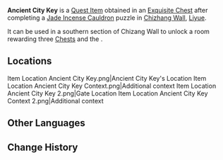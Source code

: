 {{Item Infobox
|id           = 120853
|image        = Item Black Key.png
|type         = Quest Items
|description  = It seems that this long-rusted key can be used to open a long-abandoned warehouse somewhere along the Chizhang Wall.
|source1      = [[Exquisite Chest]] in [[Chizhang Wall]], [[Liyue]]
}}
'''Ancient City Key''' is a [[Quest Item]] obtained in an [[Exquisite Chest]] after completing a [[Jade Incense Cauldron]] puzzle in [[Chizhang Wall]], [[Liyue]].

It can be used in a southern section of Chizang Wall to unlock a room rewarding three [[Chest]]s and the {{Achievement|At the Construction of the Endless Wall}}.

==Locations==
<gallery>
Item Location Ancient City Key.png|Ancient City Key's Location
Item Location Ancient City Key Context.png|Additional context
Item Location Ancient City Key 2.png|Gate Location
Item Location Ancient City Key Context 2.png|Additional context
</gallery>

==Other Languages==
{{Other Languages|default_hidden=1
|en      = Ancient City Key
|zhs     = 古城垣钥匙
|zhs_rm  = 
|zht     = 古城垣鑰匙
|zht_rm  = 
|ja      = 古い石垣の鍵
|ja_rm   = Furui Ishigaki no Kagi
|ko      = 옛 성벽의 열쇠
|ko_rm   = 
|es      = Llave del muro de la ciudad
|fr      = Clé de l'ancienne ville
|ru      = Древний городской ключ
|th      = กุญแจกำแพงเมืองโบราณ
|th_rm   = 
|vi      = Chìa Khóa Thành Cổ
|de      = Schlüssel der antiken Mauer
|id      = Kunci Tembok Kuno
|pt      = Chave da Cidade Antiga
|tr      = Eski Şehir Anahtarı
|it      = Chiave della città antica
}}

==Change History==
{{Change History|4.4}}